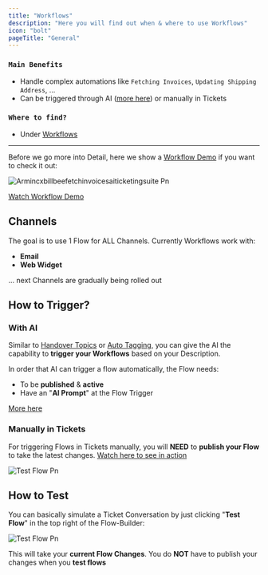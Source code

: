 ```yaml
---
title: "Workflows"
description: "Here you will find out when & where to use Workflows"
icon: "bolt"
pageTitle: "General"
---
```


### `Main Benefits`

- Handle complex automations like `Fetching Invoices`, `Updating Shipping Address`, ...
- Can be triggered through AI ([more here](/ai/using-workflows)) or manually in Tickets

### `Where to find?`

- Under [Workflows](https://armin.cx/app/_/workflows)

---

Before we go more into Detail, here we show a [Workflow Demo](https://www.loom.com/share/43c5924710f3422f929280c695827056?sid=d19631a9-43d5-4eea-8d37-6bb1d4fe79d2) if you want to check it out:

![Armincxbillbeefetchinvoicesaiticketingsuite Pn](/images/armincxbillbeefetchinvoicesaiticketingsuite.png)

[Watch Workflow Demo](https://www.loom.com/share/43c5924710f3422f929280c695827056?sid=d19631a9-43d5-4eea-8d37-6bb1d4fe79d2)

## Channels

The goal is to use 1 Flow for ALL Channels. Currently Workflows work with:

- **Email**
- **Web Widget**

... next Channels are gradually being rolled out

## How to Trigger?

### With AI

Similar to [Handover Topics](/ai/handover-topics) or [Auto Tagging](/ai/auto-tagging), you can give the AI the capability to **trigger your Workflows** based on your Description. 

In order that AI can trigger a flow automatically, the Flow needs:

- To be **published** & **active**
- Have an "**AI Prompt**" at the Flow Trigger

[More here](/ai/using-workflows)

### Manually in Tickets

For triggering Flows in Tickets manually, you will **NEED** to **publish your Flow** to take the latest changes. [Watch here to see in action](https://www.loom.com/share/6490937468c5403b9fb45a95d782813b?sid=237bb22b-bfca-42fa-a022-1be686a72dc5)

![Test Flow Pn](/images/test_flow.png)

## How to Test

You can basically simulate a Ticket Conversation by just clicking "**Test Flow**" in the top right of the Flow-Builder:

![Test Flow Pn](/images/test_flow.png)

This will take your **current Flow Changes**. You do **NOT** have to publish your changes when you **test flows**